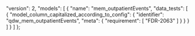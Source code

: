   "version": 2,
  "models": [
    {
      "name": "mem_outpatientEvents",
      "data_tests": [
        {
          "model_column_capitalized_according_to_config": {
            "identifier": "qdw_mem_outpatientEvents",
            "meta": {
              "requirement": [
                "FDR-2063"
              ]
            }
          }
        }
      ]
    }
  ]
};
